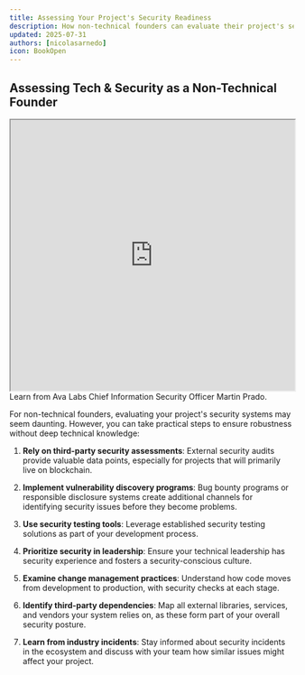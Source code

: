 ```yaml
---
title: Assessing Your Project's Security Readiness
description: How non-technical founders can evaluate their project's security
updated: 2025-07-31
authors: [nicolasarnedo]
icon: BookOpen
---
```


## Assessing Tech & Security as a Non-Technical Founder

<div style={{ margin: '2rem 0' }}>
  <iframe 
    src="https://drive.google.com/file/d/1zTfJgmw39ICMI6DPN4uXvD4GnGXGRzt_/preview" 
    width="100%" 
    height="480" 
    allow="autoplay"
    style={{ border: 'none', borderRadius: '8px' }}
  ></iframe>
</div> 
Learn from Ava Labs Chief Information Security Officer Martin Prado.

For non-technical founders, evaluating your project's security systems may seem daunting. However, you can take practical steps to ensure robustness without deep technical knowledge:

1. **Rely on third-party security assessments**: External security audits provide valuable data points, especially for projects that will primarily live on blockchain.

2. **Implement vulnerability discovery programs**: Bug bounty programs or responsible disclosure systems create additional channels for identifying security issues before they become problems.

3. **Use security testing tools**: Leverage established security testing solutions as part of your development process.

4. **Prioritize security in leadership**: Ensure your technical leadership has security experience and fosters a security-conscious culture.

5. **Examine change management practices**: Understand how code moves from development to production, with security checks at each stage.

6. **Identify third-party dependencies**: Map all external libraries, services, and vendors your system relies on, as these form part of your overall security posture.

7. **Learn from industry incidents**: Stay informed about security incidents in the ecosystem and discuss with your team how similar issues might affect your project.
